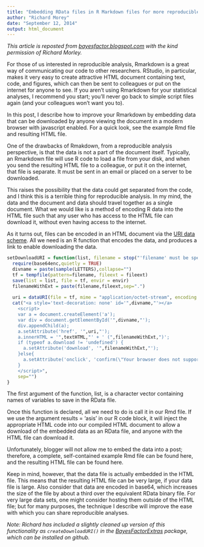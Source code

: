 ```yaml
---
title: "Embedding RData files in R Markdown files for more reproducible analyses"
author: "Richard Morey"
date: "September 12, 2014"
output: html_document
---
```


_This article is reposted from [bayesfactor.blogspot.com](http://bayesfactor.blogspot.com/2014/09/embedding-rdata-files-in-rmarkdown.html) with the kind permission of Richard Morley._

For those of us interested in reproducible analysis, Rmarkdown is a great way of communicating our code to other researchers. RStudio, in particular, makes it very easy to create attractive HTML document containing text, code, and figures, which can then be sent to colleagues or put on the internet for anyone to see. If you aren't using Rmarkdown for your statistical analyses, I recommend you start; you'll never go back to simple script files again (and your colleagues won't want you to). 

In this post, I describe how to improve your Rmarkdown by embedding data that can be downloaded by anyone viewing the document in a modern browser with javascript enabled. For a quick look, see the example Rmd file and resulting HTML file. 

One of the drawbacks of Rmakdown, from a reproducible analysis perspective, is that the data is not a part of the document itself. Typically, an Rmarkdown file will use R code to load a file from your disk, and when you send the resulting HTML file to a colleague, or put it on the internet, that file is separate. It must be sent in an email or placed on a server to be downloaded. 

This raises the possibility that the data could get separated from the code, and I think this is a terrible thing for reproducible analysis. In my mind, the data and the document and data should travel together as a single document. What we would like is a method of encoding R data into the HTML file such that any user who has access to the HTML file can download it, without even having access to the internet. 

As it turns out, files can be encoded in an HTML document via the [URI data scheme](http://en.wikipedia.org/wiki/Data_URI_scheme). All we need is an R function that encodes the data, and produces a link to enable downloading the data.

```r
setDownloadURI = function(list, filename = stop("'filename' must be specified"), textHTML = "Click here to download the data.", fileext = "RData", envir = parent.frame()){
  require(base64enc,quietly = TRUE)
  divname = paste(sample(LETTERS),collapse="")
  tf = tempfile(pattern=filename, fileext = fileext)
  save(list = list, file = tf, envir = envir)
  filenameWithExt = paste(filename,fileext,sep=".")
 
  uri = dataURI(file = tf, mime = "application/octet-stream", encoding = "base64")
  cat("<a style='text-decoration: none' id='",divname,"'></a>
    <script>
    var a = document.createElement('a');
    var div = document.getElementById('",divname,"');
    div.appendChild(a);
    a.setAttribute('href', '",uri,"');
    a.innerHTML = '",textHTML,"' + ' (",filenameWithExt,")';
    if (typeof a.download != 'undefined') {
      a.setAttribute('download', '",filenameWithExt,"');
    }else{
      a.setAttribute('onclick', 'confirm(\"Your browser does not support the download HTML5 attribute. You must rename the file to ",filenameWithExt," after downloading it (or use Chrome/Firefox/Opera). \")');
    }
    </script>",
    sep="")
}
```

The first argument of the function, list, is a character vector containing names of variables to save in the RData file.

Once this function is declared, all we need to do is call it in our Rmd file. If we use the argument results = 'asis' in our R code block, it will inject the appropriate HTML code into our compiled HTML document to allow a download of the embedded data as an RData file, and anyone with the HTML file can download it.

Unfortunately, blogger will not allow me to embed the data into a post; therefore, a complete, self-contained example Rmd file can be found here, and the resulting HTML file can be found here.

Keep in mind, however, that the data file is actually embedded in the HTML file. This means that the resulting HTML file can be very large, if your data file is large. Also consider that data are encoded in base64, which increases the size of the file by about a third over the equivalent RData binary file. For very large data sets, one might consider hosting them outside of the HTML file; but for many purposes, the technique I describe will improve the ease with which you can share reproducible analyses.

_Note: Richard has included a slightly cleaned up version of this functionality as `createDownloadURI()` in the [BayesFactorExtras](https://github.com/richarddmorey/BayesFactorExtras/) package, which can be installed on github._